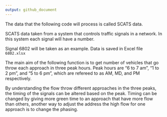 ```yaml
---
output: github_document
---
```


The data that the following code will process is called SCATS data. 

SCATS data taken from a system that controls traffic signals in a network. In this system each signal will have a number.

Signal 6802 will be taken as an example. Data is saved in Excel file `6802.xlsx`

The main aim of the following function is to get number of vehicles that go throw each approach in three peak hours.
Peak hours are "6 to 7 am", "1 to 2 pm", and "5 to 6 pm", which are refereed to as AM, MD, and PM respectively.

By understanding the flow throw different approaches in the three peaks, the timing of the signals can be altered based on the peak.
Timing can be changed by giving more green time to an approach that have more flow than others, another way to adjust the address the high flow for one approach is to change the phasing. 

